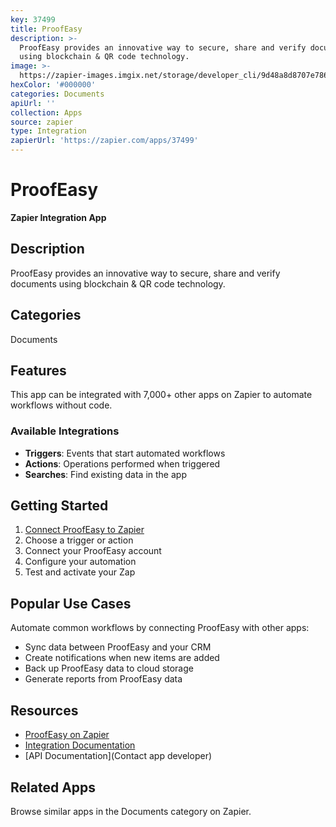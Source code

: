 ```yaml
---
key: 37499
title: ProofEasy
description: >-
  ProofEasy provides an innovative way to secure, share and verify documents
  using blockchain & QR code technology.
image: >-
  https://zapier-images.imgix.net/storage/developer_cli/9d48a8d8707e786a7d53bfd2856a14a4.png?auto=format%2Ccompress&ixlib=python-3.0.0&q=50
hexColor: '#000000'
categories: Documents
apiUrl: ''
collection: Apps
source: zapier
type: Integration
zapierUrl: 'https://zapier.com/apps/37499'
---
```

# ProofEasy

**Zapier Integration App**

## Description

ProofEasy provides an innovative way to secure, share and verify documents using blockchain & QR code technology.

## Categories

Documents

## Features

This app can be integrated with 7,000+ other apps on Zapier to automate workflows without code.

### Available Integrations

- **Triggers**: Events that start automated workflows
- **Actions**: Operations performed when triggered
- **Searches**: Find existing data in the app

## Getting Started

1. [Connect ProofEasy to Zapier](https://zapier.com/apps/37499)
2. Choose a trigger or action
3. Connect your ProofEasy account
4. Configure your automation
5. Test and activate your Zap

## Popular Use Cases

Automate common workflows by connecting ProofEasy with other apps:

- Sync data between ProofEasy and your CRM
- Create notifications when new items are added
- Back up ProofEasy data to cloud storage
- Generate reports from ProofEasy data

## Resources

- [ProofEasy on Zapier](https://zapier.com/apps/37499)
- [Integration Documentation](https://zapier.com/apps/37499/integrations)
- [API Documentation](Contact app developer)

## Related Apps

Browse similar apps in the Documents category on Zapier.
